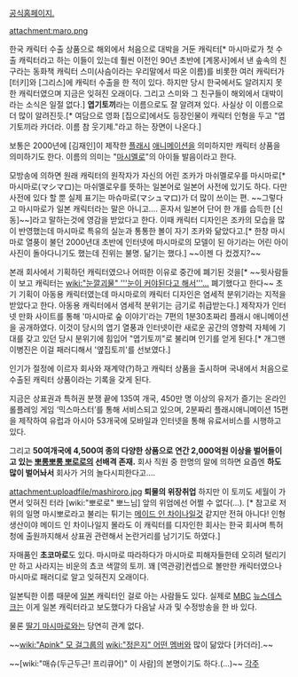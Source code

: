 [http://www.mashimaro.com/ 공식홈페이지.]

attachment:maro.png

한국 캐릭터 수출 상품으로 해외에서 처음으로 대박을 거둔 캐릭터[* 마시마로가 첫 수출 캐릭터라고 하는 이들이 있는데 훨씬 이전인 90년 초반에 [계몽사]에서 낸 솦속의 친구라는 동화책 캐릭터 스미(사슴이라는 우리말에서 따온 이름)를 비롯한 여러 캐릭터가 [터키]와 [그리스]에 캐릭터 수출을 한 적이 있다. 하지만 당시 한국에서도 알려지지 못한 캐릭터였으며 지금은 잊혀진 오래이다. 그리고 스미와 그 친구들이 해외에서 대박이라는 소식은 일절 없다.]
'''엽기토끼'''라는 이름으로도 잘 알려져 있다. 사실상 이 이름으로 더 많이 알려진듯.[* 여담으로 영화 [집으로]에서도 등장인물이 캐릭터 인형을 두고 "엽기토끼라 카더라. 이름 참 웃기제."라고 하는 장면이 나온다.]

보통은 2000년에 [김재인]이 제작한 [[어도비 플래시|플래시]] [[애니메이션]]을 의미하지만 캐릭터 상품을 의미하기도 한다. 이름의 의미는 "[[마시멜로]]"의 아이들 발음이라고 한다.

모방송에 의하면 원래 캐릭터의 원작자가 자신의 어린 조카가 마쉬멜로우를 마시마로[* 마시마로(マシマロ)는 마쉬멜로우를 뜻하는 일본어로 일본어 사전에 있기도 하다. 다만 사전에 있다 할 뿐 실제 표기는 마슈마로(マシュマロ)가 더 많이 쓰이는 편. ~~그렇다고 마시마로가 일본 캐릭터라는 말은 아니고…. 혼자서 일본어 단어 한 개를 습득한 [신동]~~]라고 말하는것에 영감을 받았다고 한다. 이때 캐릭터 디자인은 조카의 모습을 많이 반영했는데 마시마로 특유의 실눈과 통통한 볼이 자기 조카와 닮았다고.[* 한창 마시마로 열풍이 불던 2000년대 초반에 인터넷에 마시마로의 모델이 된 아기라는 어린 아이 사진이 돌아다니기도 했는데 진위는 불명. 닮기는 했다.] ~~이젠 다 컸겠지?~~

본래 회사에서 기획하던 캐릭터였으나 어떠한 이유로 중간에 폐기된 것을[* ~~윗사람들이 보고 캐릭터는 [[wiki:"눈깔괴물" '''눈이 커야된다고 해서'''...]] 폐기했다고 한다~~ 초기 기획이 아동용 캐릭터였는데 마시마로의 캐릭터 디자인은 염세적 분위기라는 지적을 받았다고 한다. 아동용 캐릭터에서 염세적 분위기는 금기로 취급받는다.] 제작자가 인터넷 만화 사이트를 통해 '마시마로 숲 이야기'라는 7편의 1분30초짜리 플래시 애니메이션을 공개하였다. 이것이 당시의 엽기 열풍과 인터넷이란 새로운 공간의 영향력 자체에 기대를 갖고 있던 당시 분위기에 힘입어 "엽기토끼"로 불리며 인기를 얻게 된다.[* 개그맨 이병진은 이걸 패러디해서 '옆집토끼'를 선보였다.]

인기가 절정에 이르자 회사와 재계약(?)하고 캐릭터 상품을 출시하며 국내에서 처음으로 수출된 캐릭터 상품이라는 기록을 갖게 된다.

지금은 상표권과 특허권 분쟁 끝에 135여 개국, 450만 명 이상의 유저가 즐기는 온라인 롤플레잉 게임 ‘믹스마스터’를 통해 서비스되고 있으며, 2분짜리 플래시애니메이션 15편을 제작하여 유럽과 아시아 53개국에 모바일과 인터넷을 통해 유료서비스를 시행하고 있다.

그리고 '''50여개국에 4,500여 종의 다양한 상품으로 연간 2,000억원 이상을 벌어들이고 있는 [[뽀롱뽀롱 뽀로로]]의 선배격 존재.''' 회사 직원 중 한명의 말에 의하면 요즘엔 '''하도 많이 벌어놔서''' 회사가 거의 놀다시피한다고….

attachment:uploadfile/mashiroro.jpg
'''퇴물의 위장취업'''
하지만 이 토끼도 세월이 가면서 잊혀진 터라 [wiki:"뽀로로" 뽀느님] 앞의 위엄에선 어쩔 수 없다(…).
[* 참고로 저 위의 일명 마시뽀로라고 불리는 튀기는 [[메이드 인 차이나]]일것 같지만 전혀 아니다! 인형 생산이야 메이드 인 차이나일지 몰라도 이 캐릭터를 디자인한 회사는 한국 회사며 특허청에 출원까지해서 상표권 관련해서 논란거리를 남기기도 하였다.]

자매품인 '''초코마로'''도 있다. 마시마로 따라하다가 마시마로 피해자들한테 오히려 털리기만 하고 사라지는 비운의 쵸코 색깔의 토끼. 꽤 [역관광]컨셉으로 볼만한 캐릭터였으나 마시마로 패러디로 알고 잊혀진지 오래이다.

일본틱한 이름 때문에 [[일본]] 캐릭터인 걸로 아는 사람들도 있다. 실제로 [[MBC]] [[뉴스데스크]]는 이게 일본 캐릭터라고 보도했다가 다음날 사과 및 수정방송을 한 바 있다.

물론 [[딸기 마시마로]]와는 당연히 관계 없다.  

~~[[wiki:"Apink" 모 걸그룹]]의 [[wiki:"정은지" 어떤 멤버]]와 많이 닮았다 [카더라].~~ 

~~[wiki:"매슈(두근두근! 프리큐어)" 이 사람]의 본명이기도 하다.(...)~~
[[각주]]
